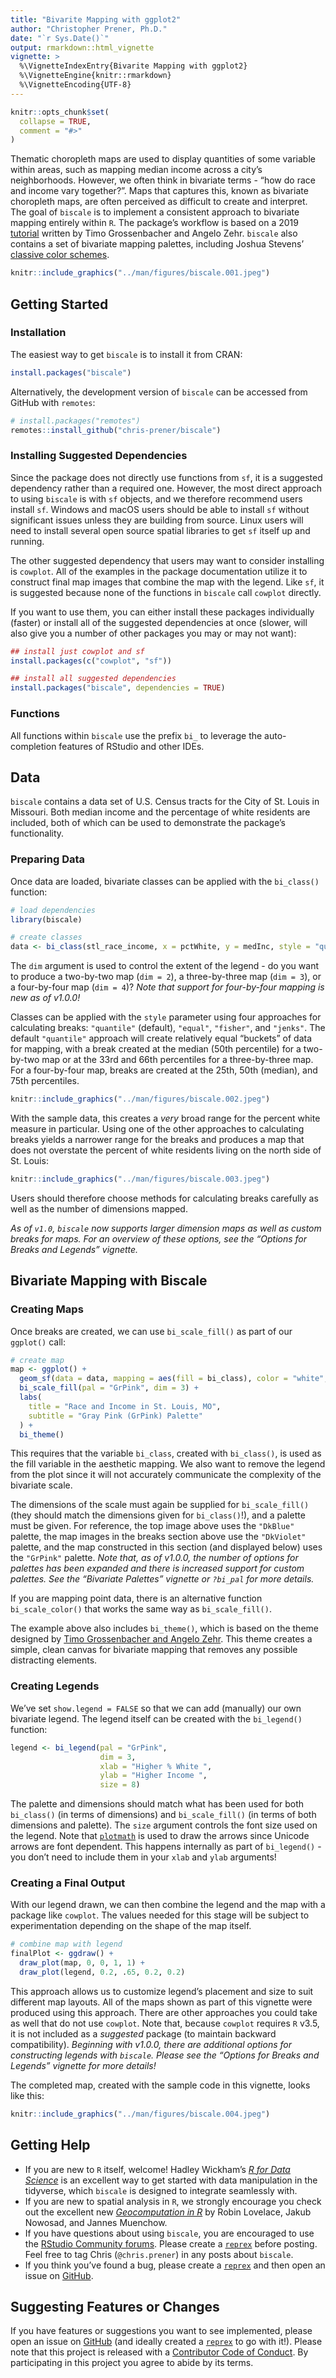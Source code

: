 ```yaml
---
title: "Bivarite Mapping with ggplot2"
author: "Christopher Prener, Ph.D."
date: "`r Sys.Date()`"
output: rmarkdown::html_vignette
vignette: >
  %\VignetteIndexEntry{Bivarite Mapping with ggplot2}
  %\VignetteEngine{knitr::rmarkdown}
  %\VignetteEncoding{UTF-8}
---
```


```r
knitr::opts_chunk$set(
  collapse = TRUE,
  comment = "#>"
)
```

Thematic choropleth maps are used to display quantities of some variable within areas, such as mapping median income across a city's neighborhoods. However, we often think in bivariate terms - "how do race and income vary together?". Maps that captures this, known as bivariate choropleth maps, are often perceived as difficult to create and interpret. The goal of `biscale` is to implement a consistent approach to bivariate mapping entirely within `R`. The package's workflow is based on a 2019 [tutorial](https://timogrossenbacher.ch/2019/04/bivariate-maps-with-ggplot2-and-sf/) written by Timo Grossenbacher and Angelo Zehr. `biscale` also contains a set of bivariate mapping palettes, including Joshua Stevens' [classive color schemes](http://www.joshuastevens.net/cartography/make-a-bivariate-choropleth-map/). 

```r
knitr::include_graphics("../man/figures/biscale.001.jpeg")
```

## Getting Started
### Installation

The easiest way to get `biscale` is to install it from CRAN:

```r
install.packages("biscale")
```

Alternatively, the development version of `biscale` can be accessed from GitHub with `remotes`:

```r
# install.packages("remotes")
remotes::install_github("chris-prener/biscale")
```

### Installing Suggested Dependencies
Since the package does not directly use functions from `sf`, it is a suggested dependency rather than a required one. However, the most direct approach to using `biscale` is with `sf` objects, and we therefore recommend users install `sf`. Windows and macOS users should be able to install `sf` without significant issues unless they are building from source. Linux users will need to install several open source spatial libraries to get `sf` itself up and running. 

The other suggested dependency that users may want to consider installing is `cowplot`. All of the examples in the package documentation utilize it to construct final map images that combine the map with the legend. Like `sf`, it is suggested because none of the functions in `biscale` call `cowplot` directly.

If you want to use them, you can either install these packages individually (faster) or install all of the suggested dependencies at once (slower, will also give you a number of other packages you may or may not want):

```r
## install just cowplot and sf
install.packages(c("cowplot", "sf"))

## install all suggested dependencies
install.packages("biscale", dependencies = TRUE)
```

### Functions
All functions within `biscale` use the prefix `bi_` to leverage the auto-completion features of RStudio and other IDEs. 

## Data
`biscale` contains a data set of U.S. Census tracts for the City of St. Louis in Missouri. Both median income and the percentage of white residents are included, both of which can be used to demonstrate the package's functionality.

### Preparing Data
Once data are loaded, bivariate classes can be applied with the `bi_class()` function:

```r
# load dependencies
library(biscale)

# create classes
data <- bi_class(stl_race_income, x = pctWhite, y = medInc, style = "quantile", dim = 3)
```

The `dim` argument is used to control the extent of the legend - do you want to produce a two-by-two map (`dim = 2`), a three-by-three map (`dim = 3`), or a four-by-four map (`dim = 4`)? *Note that support for four-by-four mapping is new as of v1.0.0!*

Classes can be applied with the `style` parameter using four approaches for calculating breaks: `"quantile"` (default), `"equal"`, `"fisher"`, and `"jenks"`. The default `"quantile"` approach will create relatively equal "buckets" of data for mapping, with a break created at the median (50th percentile) for a two-by-two map or at the 33rd and 66th percentiles for a three-by-three map. For a four-by-four map, breaks are created at the 25th, 50th (median), and 75th percentiles.

```r
knitr::include_graphics("../man/figures/biscale.002.jpeg")
```

With the sample data, this creates a *very* broad range for the percent white measure in particular. Using one of the other approaches to calculating breaks yields a narrower range for the breaks and produces a map that does not overstate the percent of white residents living on the north side of St. Louis:

```r
knitr::include_graphics("../man/figures/biscale.003.jpeg")
```

Users should therefore choose methods for calculating breaks carefully as well as the number of dimensions mapped.

*As of `v1.0`, `biscale` now supports larger dimension maps as well as custom breaks for maps. For an overview of these options, see the "Options for Breaks and Legends" vignette.*

## Bivariate Mapping with Biscale
### Creating Maps
Once breaks are created, we can use `bi_scale_fill()` as part of our `ggplot()` call:

```r
# create map
map <- ggplot() +
  geom_sf(data = data, mapping = aes(fill = bi_class), color = "white", size = 0.1, show.legend = FALSE) +
  bi_scale_fill(pal = "GrPink", dim = 3) +
  labs(
    title = "Race and Income in St. Louis, MO",
    subtitle = "Gray Pink (GrPink) Palette"
  ) +
  bi_theme()
```

This requires that the variable `bi_class`, created with `bi_class()`, is used as the fill variable in the aesthetic mapping. We also want to remove the legend from the plot since it will not accurately communicate the complexity of the bivariate scale.

The dimensions of the scale must again be supplied for `bi_scale_fill()` (they should match the dimensions given for `bi_class()`!), and a palette must be given. For reference, the top image above uses the `"DkBlue"` palette, the map images in the breaks section above use the `"DkViolet"` palette, and the map constructed in this section (and displayed below) uses the `"GrPink"` palette. *Note that, as of v1.0.0, the number of options for palettes has been expanded and there is increased support for custom palettes. See the "Bivariate Palettes" vignette or `?bi_pal` for more details.*

If you are mapping point data, there is an alternative function `bi_scale_color()` that works the same way as `bi_scale_fill()`.

The example above also includes `bi_theme()`, which is based on the theme designed by [Timo Grossenbacher and Angelo Zehr](https://timogrossenbacher.ch/2019/04/bivariate-maps-with-ggplot2-and-sf/). This theme creates a simple, clean canvas for bivariate mapping that removes any possible distracting elements.

### Creating Legends
We've set `show.legend = FALSE` so that we can add (manually) our own bivariate legend. The legend itself can be created with the `bi_legend()` function:

```r
legend <- bi_legend(pal = "GrPink",
                    dim = 3,
                    xlab = "Higher % White ",
                    ylab = "Higher Income ",
                    size = 8)
```

The palette and dimensions should match what has been used for both `bi_class()` (in terms of dimensions) and `bi_scale_fill()` (in terms of both dimensions and palette). The `size` argument controls the font size used on the legend. Note that [`plotmath`](https://stat.ethz.ch/R-manual/R-devel/library/grDevices/html/plotmath.html) is used to draw the arrows since Unicode arrows are font dependent. This happens internally as part of `bi_legend()` - you don't need to include them in your `xlab` and `ylab` arguments!

### Creating a Final Output
With our legend drawn, we can then combine the legend and the map with a package like `cowplot`. The values needed for this stage will be subject to experimentation depending on the shape of the map itself. 

```r
# combine map with legend
finalPlot <- ggdraw() +
  draw_plot(map, 0, 0, 1, 1) +
  draw_plot(legend, 0.2, .65, 0.2, 0.2)
```

This approach allows us to customize legend's placement and size to suit different map layouts. All of the maps shown as part of this vignette were produced using this approach. There are other approaches you could take as well that do not use `cowplot`. Note that, because `cowplot` requires `R` v3.5, it is not included as a *suggested* package (to maintain backward compatibility). *Beginning with v1.0.0, there are additional options for constructing legends with `biscale`. Please see the "Options for Breaks and Legends" vignette for more details!*

The completed map, created with the sample code in this vignette, looks like this:

```r
knitr::include_graphics("../man/figures/biscale.004.jpeg")
```

## Getting Help
* If you are new to `R` itself, welcome! Hadley Wickham's [*R for Data Science*](http://r4ds.had.co.nz) is an excellent way to get started with data manipulation in the tidyverse, which `biscale` is designed to integrate seamlessly with.
* If you are new to spatial analysis in `R`, we strongly encourage you check out the excellent new [*Geocomputation in R*](https://geocompr.robinlovelace.net) by Robin Lovelace, Jakub Nowosad, and Jannes Muenchow.
* If you have questions about using `biscale`, you are encouraged to use the [RStudio Community forums](https://community.rstudio.com). Please create a [`reprex`](http://reprex.tidyverse.org/) before posting. Feel free to tag Chris (`@chris.prener`) in any posts about `biscale`.
* If you think you've found a bug, please create a [`reprex`](http://reprex.tidyverse.org/) and then open an issue on [GitHub](https://github.com/chris-prener/biscale/issues/new/choose).

## Suggesting Features or Changes
If you have features or suggestions you want to see implemented, please open an issue on [GitHub](https://github.com/chris-prener/biscale/issues/new/choose) (and ideally created a [`reprex`](http://reprex.tidyverse.org/) to go with it!). Please note that this project is released with a [Contributor Code of Conduct](https://chris-prener.github.io/biscale/CODE_OF_CONDUCT.html). By participating in this project you agree to abide by its terms.
